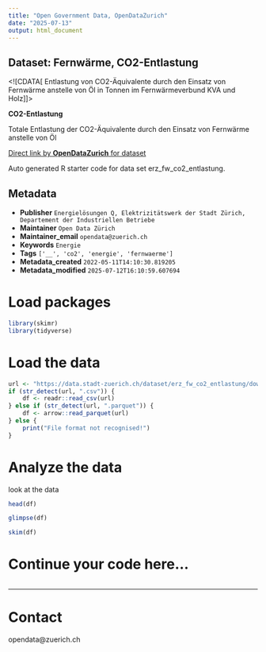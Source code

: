 ```yaml
---
title: "Open Government Data, OpenDataZurich"
date: "2025-07-13"
output: html_document
---
```


## Dataset: Fernwärme, CO2-Entlastung

<![CDATA[
Entlastung von CO2-Äquivalente durch den Einsatz von Fernwärme anstelle von Öl in Tonnen im Fernwärmeverbund KVA und Holz
]]>

**CO2-Entlastung**

Totale Entlastung der CO2-Äquivalente durch den Einsatz von Fernwärme anstelle von Öl



[Direct link by **OpenDataZurich** for dataset](https://data.stadt-zuerich.ch/dataset/erz_fw_co2_entlastung)

Auto generated R starter code for data set erz_fw_co2_entlastung.

## Metadata

- **Publisher** `Energielösungen Q, Elektrizitätswerk der Stadt Zürich, Departement der Industriellen Betriebe`
- **Maintainer** `Open Data Zürich`
- **Maintainer_email** `opendata@zuerich.ch`
- **Keywords** `Energie`
- **Tags** `['__', 'co2', 'energie', 'fernwaerme']`
- **Metadata_created** `2022-05-11T14:10:30.819205`
- **Metadata_modified** `2025-07-12T16:10:59.607694`


# Load packages

```r
library(skimr)
library(tidyverse)
```

# Load the data

```r
url <- "https://data.stadt-zuerich.ch/dataset/erz_fw_co2_entlastung/download/fw_co2_entlastung.csv"
if (str_detect(url, ".csv")) {
    df <- readr::read_csv(url)
} else if (str_detect(url, ".parquet")) {
    df <- arrow::read_parquet(url)
} else {
    print("File format not recognised!")
}
```

# Analyze the data

look at the data
```r
head(df)
```

```r
glimpse(df)
```

```r
skim(df)
```

# Continue your code here...

```r

```

------------------------------------------------------------------------

# Contact

opendata@zuerich.ch
